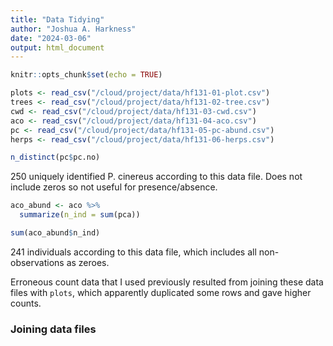 ```yaml
---
title: "Data Tidying"
author: "Joshua A. Harkness"
date: "2024-03-06"
output: html_document
---
```


```r
knitr::opts_chunk$set(echo = TRUE)
```

```r
plots <- read_csv("/cloud/project/data/hf131-01-plot.csv")
trees <- read_csv("/cloud/project/data/hf131-02-tree.csv")
cwd <- read_csv("/cloud/project/data/hf131-03-cwd.csv")
aco <- read_csv("/cloud/project/data/hf131-04-aco.csv")
pc <- read_csv("/cloud/project/data/hf131-05-pc-abund.csv")
herps <- read_csv("/cloud/project/data/hf131-06-herps.csv")
```

```r
n_distinct(pc$pc.no)
```
250 uniquely identified P. cinereus according to this data file.  Does not include zeros so not useful for presence/absence.

```r
aco_abund <- aco %>%
  summarize(n_ind = sum(pca))

sum(aco_abund$n_ind)
```
241 individuals according to this data file, which includes all non-observations as zeroes.

Erroneous count data that I used previously resulted from joining these data files with `plots`, which apparently duplicated some rows and gave higher counts.

### Joining data files
```r

```

